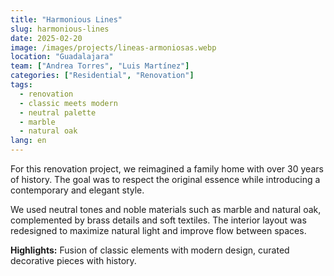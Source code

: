 ```yaml
---
title: "Harmonious Lines"
slug: harmonious-lines
date: 2025-02-20
image: /images/projects/lineas-armoniosas.webp
location: "Guadalajara"
team: ["Andrea Torres", "Luis Martínez"]
categories: ["Residential", "Renovation"]
tags:
  - renovation
  - classic meets modern
  - neutral palette
  - marble
  - natural oak
lang: en
---
```


For this renovation project, we reimagined a family home with over 30 years of history. The goal was to respect the original essence while introducing a contemporary and elegant style.

We used neutral tones and noble materials such as marble and natural oak, complemented by brass details and soft textiles. The interior layout was redesigned to maximize natural light and improve flow between spaces.

**Highlights:** Fusion of classic elements with modern design, curated decorative pieces with history.
